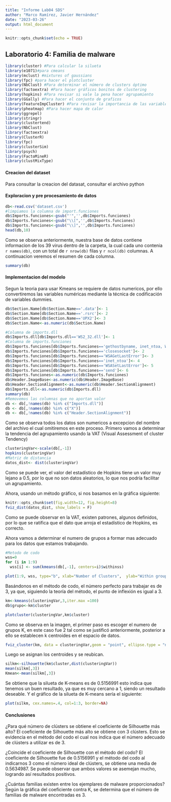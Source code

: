 ```yaml
---
title: "Informe Lab04 SDS"
author: "Marco Ramírez, Javier Hernández"
date: "2023-03-26"
output: html_document
---
```


```r
knitr::opts_chunk$set(echo = TRUE)
```

## Laboratorio 4: Familia de malware

```r
library(cluster) #Para calcular la silueta
library(e1071)#para cmeans
library(mclust) #mixtures of gaussians
library(fpc) #para hacer el plotcluster
library(NbClust) #Para determinar el número de clusters óptimo
library(factoextra) #Para hacer gráficos bonitos de clustering
library(hopkins) #Para revisar si vale la pena hacer agrupamiento
library(GGally) #Para hacer el conjunto de graficos
library(FeatureImpCluster) #Para revisar la importancia de las variables en los grupos.
library(pheatmap) #Para hacer mapa de calor
library(ggrepel)
library(stringr)
library(clustertend)
library(NbClust)
library(factoextra)
library(ClusterR)
library(fpc)
library(clusterSim)
library(psych)
library(FactoMineR)
library(clustMixType)

```

#### Creacion del dataset

Para consultar la creacion del datasat, consultar el archivo python

#### Exploracion y pre procesamiento de datos

```r
db<-read.csv('dataset.csv')
#limpiamos la columna de import.funciones
db$Imports.funciones<-gsub("'",'',db$Imports.funciones)
db$Imports.funciones<-gsub("\\[",'',db$Imports.funciones)
db$Imports.funciones<-gsub("\\]",'',db$Imports.funciones)
head(db,10)
```

Como se observa anteriormente, nuestra base de datos contiene informacion de los 39 virus dentro de la carpeta, la cual cada uno contenia `r names(db)`, con un total de `r nrow(db)` filas y `r ncol(db)` columnas. A continuacion veremos el resumen de cada columna. 

```r
summary(db)
```

#### Implementacion del modelo

Segun la teoria para usar Kmeans se requiere de datos numericos, por ello convertiremos las variables numéricas mediante la técnica de codificación de variables dummies.

```r

db$Section.Name[db$Section.Name=='.data']<- 1
db$Section.Name[db$Section.Name=='.rsrc']<- 2
db$Section.Name[db$Section.Name=='UPX2']<- 3
db$Section.Name<-as.numeric(db$Section.Name)

#Columna de imports.dll
db$Imports.dll[db$Imports.dll=='WS2_32.dll']<- 1
#Columna de imports.funciones
db$Imports.funciones[db$Imports.funciones=='gethostbyname, inet_ntoa, WSAStartup, gethostname']<- 1
db$Imports.funciones[db$Imports.funciones=='closesocket']<- 2
db$Imports.funciones[db$Imports.funciones=='WSAGetLastError']<- 3
db$Imports.funciones[db$Imports.funciones=='inet_ntoa']<- 4
db$Imports.funciones[db$Imports.funciones=='WSASetLastError']<- 5
db$Imports.funciones[db$Imports.funciones=='send']<- 6
db$Imports.funciones<-as.numeric(db$Imports.funciones)
db$Header.ImageBase<-as.numeric(db$Header.ImageBase)
db$Header.SectionAlignment<-as.numeric(db$Header.SectionAlignment)
db$Imports.dll<-as.numeric(db$Imports.dll)
summary(db)
#Removemos las columnas que no aportan valor
db <- db[,!names(db) %in% c("Imports.dll")]
db <- db[,!names(db) %in% c("X")]
db <- db[,!names(db) %in% c("Header.SectionAlignment")]


```

Como se observa todos los datos son numericos a excepcion del nombre del archivo el cual omitiremos en este proceso. Primero vamos a determinar la tendencia del agrupamiento usando la VAT (Visual Assessment of cluster Tendency)

```r

clusteringVar<-scale(db[,-1])
hopkins(clusteringVar)
#Matriz de distancia
datos_dist<- dist(clusteringVar)

```

Como se puede ver, el valor del estadístico de Hopkins tiene un valor muy lejano a 0.5, por lo que no son datos aleatorios, lo que nos podría facilitar un agrupamiento.

Ahora, usando un método gráfico, si nos basamos en la gráfica siguiente:

```r
knitr::opts_chunk$set(fig.width=12, fig.height=8) 
fviz_dist(datos_dist, show_labels = F)

```

Como se puede observar en la VAT, existen patrones, algunos definidos, por lo que se ratifica que el dato que arroja el estadístico de Hopkins, es correcto.

Ahora vamos a determinar el numero de grupos a formar mas adecuado para los datos que estamos trabajando.

```r
#Metodo de codo
wss=0
for (i in 1:9) 
  wss[i] <- sum(kmeans(db[,-1], centers=i)$withinss)

plot(1:9, wss, type="b", xlab="Number of Clusters",  ylab="Within groups sum of squares")
```

Basándonos en el método de codo, el número perfecto para trabajar es de 3, ya que, siguiendo la teoría del método, el punto de inflexión es igual a 3.

```r
km<-kmeans(clusteringVar,3,iter.max =100)
db$grupo<-km$cluster

plotcluster(clusteringVar,km$cluster) 
```

Como se observa en la imagen, el primer paso es escoger el numero de grupos K, en este caso fue 2 tal como se justificó anteriormente, posterior a ello se establecen k centroides en el espacio de datos.

```r
fviz_cluster(km, data = clusteringVar,geom = "point", ellipse.type = "norm")

```

Luego se asignan los centroides y se reubican.

```r
silkm<-silhouette(km$cluster,dist(clusteringVar))
mean(silkm[,3]) 
Kmean<-mean(silkm[,3]) 


```

Se obtiene que la silueta de K-means es de 0.5156991 esto indica que tenemos un buen resultado, ya que es muy cercano a 1, siendo un resultado deseable.
Y el gráfico de la silueta de K-means sería el siguiente:

```r

plot(silkm, cex.names=.4, col=1:3, border=NA)


```

#### Conclusiones

¿Para qué número de clústers se obtiene el coeficiente de Silhouette más alto?
El coeficiente de Silhouette más alto se obtiene con 3 clústers. Esto se evidencia en el método del codo el cual nos indica que el número adecuado de clústers a utilizar es de 3.

¿Coincide el coeficiente de Silhouette con el método del codo?
El coeficiente de Silhouette fue de 0.5156991 y el método del codo al indicarnos 3 como el número ideal de clústers, se obtiene una media de 0.5634987. Se puede observar que ambos valores se asemejan mucho, logrando así resultados positivos.

¿Cuántas familias existen entre los ejemplares de malware proporcionados?
Según la gráfica del coeficiente contra K, se determina que el número de familias de malware encontradas es 3.
